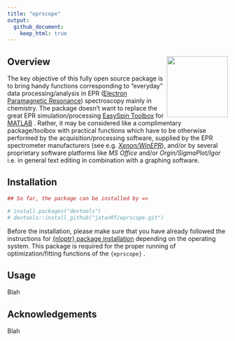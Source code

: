 ```yaml
---
title: "eprscope"
output: 
  github_document:
    keep_html: true
---
```


## Overview <img src="man/figures/logo_new.png" align="right" height="139"/>

The key objective of this fully open source package is to bring handy functions corresponding to "everyday" data processing/analysis in EPR ([Electron Paramagnetic Resonance](https://chem.libretexts.org/Bookshelves/Physical_and_Theoretical_Chemistry_Textbook_Maps/Electron_Paramagnetic_Resonance_(Jenschke))) spectroscopy mainly in chemistry. The package doesn't want to replace the great EPR simulation/processing [EasySpin Toolbox](https://www.easyspin.org/) for [MATLAB](https://www.mathworks.com/products/matlab.html) . Rather, it may be considered like a complimentary package/toolbox with practical functions which have to be otherwise performed by the acquisition/processing software, supplied by the EPR spectrometer manufacturers (see e.g. [*Xenon/WinEPR*](https://www.bruker.com/en/products-and-solutions/mr/epr-instruments/epr-software.html)), and/or by several proprietary software platforms like *MS Office* and/or *Orgin/SigmaPlot/Igor* i.e. in general text editing in combination with a graphing software.

## Installation

```r

## So far, the package can be installed by =>

# install.packages("devtools")
# devtools::install_github("jatanRT/eprscope.git")

```

Before the installation, please make sure that you have already followed the instructions for [{nloptr} package installation](https://astamm.github.io/nloptr/) depending on the operating system. This package is required for the proper running of optimization/fitting functions of the `{eprscope}` .

## Usage

Blah

## Acknowledgements

Blah
